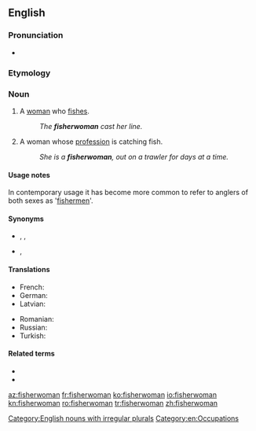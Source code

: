 ==English==

===Pronunciation===
* {{a|UK}} {{IPA|/ˈfɪʃəˌwʊmən/|lang=en}}

===Etymology===
{{compound|en|fisher|woman}}

===Noun===
{{en-noun|fisherwomen}}

# A [[woman]] who [[fish#Verb|fishes]].
#: ''The '''fisherwoman''' cast her line.''
# A woman whose [[profession]] is catching fish.
#: ''She is a '''fisherwoman''', out on a trawler for days at a time.''

====Usage notes====
In contemporary usage it has become more common to refer to anglers of both sexes as '[[fisherman|fishermen]]'.

====Synonyms====
* {{sense|woman who fishes}} {{l|en|fisherman}}, {{l|en|angler}}, {{l|en|fisher}}
* {{sense|woman whose profession is catching fish}} {{l|en|fisherman}}, {{l|en|fisher}}

====Translations====
{{trans-top|woman catching fish}}
* French: {{t+|fr|pêcheuse|f}}
* German: {{t|de|Fischerin|f}}
* Latvian: {{t|lv|zvejniece|f}}
{{trans-mid}}
* Romanian: {{t|ro|[[femeie]]-[[pescar]]|f}}
* Russian: {{t+|ru|рыба́чка|f}}
* Turkish: {{t+|tr|balıkçı}}
{{trans-bottom}}

====Related terms====
* {{l|en|fish}}
* {{l|en|fishing}}

[[Category:English nouns with irregular plurals]]
[[Category:en:Occupations]]

[[az:fisherwoman]]
[[fr:fisherwoman]]
[[ko:fisherwoman]]
[[io:fisherwoman]]
[[kn:fisherwoman]]
[[ro:fisherwoman]]
[[tr:fisherwoman]]
[[zh:fisherwoman]]
